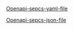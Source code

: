 

[Openapi-sepcs-yaml-file](/openapi/version-0.0-tc.yaml)

[Openapi-sepcs-json-file](/openapi/version-0.0-tc.json)

<SwaggerUI url="../openapi/version-0.0-tc.json" />
